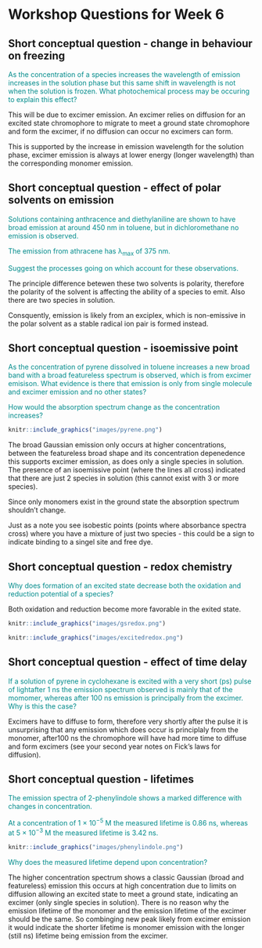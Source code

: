 # Workshop Questions for Week 6 {#ch:Workshop6}

## Short conceptual question - change in behaviour on freezing

<span style="color: darkcyan;"> As the concentration of a species increases the wavelength of emission increases in the solution phase but this same shift in wavelength is not when the solution is frozen. What photochemical process may be occuring to explain this effect?

This will be due to excimer emission. An excimer relies on diffusion for an excited state chromophore to migrate to meet a ground state chromophore and form the excimer, if no diffusion can occur no excimers can form.

This is supported by the increase in emission wavelength for the solution phase, excimer emission is always at lower energy (longer wavelength) than the corresponding monomer emission.

## Short conceptual question - effect of polar solvents on emission

<span style="color: darkcyan;">Solutions containing anthracence and diethylaniline are shown to have broad emission at around 450 nm in toluene, but in dichloromethane no emission is observed.

<span style="color: darkcyan;">The emission from athracene has λ~max~ of 375 nm.

<span style="color: darkcyan;">Suggest the processes going on which account for these observations.

The principle difference betewen these two solvents is polarity, therefore the polarity of the solvent is affecting the ability of a species to emit. Also there are two species in solution.

Consquently, emission is likely from an exciplex, which is non-emissive in the polar solvent as a stable radical ion pair is formed instead.

## Short conceptual question - isoemissive point  

<span style="color: darkcyan;">As the concentration of pyrene dissolved in toluene increases a new broad band with a broad featureless spectrum is observed, which is from excimer emisison. What evidence is there that emission is only from single molecule and excimer emission and no other states?

<span style="color: darkcyan;">How would the absorption spectrum change as the concentration increases?

```r
knitr::include_graphics("images/pyrene.png")
```

The  broad Gaussian emission only occurs at higher concentrations, between the featureless broad shape and its concentration depenedence this supports excimer emission, as does only a single species in solution. The presence of an isoemissive point (where the lines all cross) indicated that there are just 2 species in solution (this cannot exist with 3 or more species).

Since only monomers exist in the ground state the absorption spectrum shouldn't change.

Just as a note you see isobestic points (points where absorbance spectra cross) where you have a mixture of just two species - this could be a sign to indicate binding to a singel site and free dye.

## Short conceptual question - redox chemistry

<span style="color: darkcyan;">Why does formation of an excited state decrease both the oxidation and reduction potential of a species?

Both oxidation and reduction become more favorable in the exited state.

```r
knitr::include_graphics("images/gsredox.png")
```

```r
knitr::include_graphics("images/excitedredox.png")
```

## Short conceptual question - effect of time delay

<span style="color: darkcyan;">If a solution of pyrene in cyclohexane is excited with a very short (ps) pulse of lightafter 1 ns the emission spectrum observed is mainly that of the momomer, whereas after 100 ns emission is principally from the excimer. Why is this the case?

Excimers have to diffuse to form, therefore very shortly after the pulse it is unsurprising that any emission which does occur is principlaly from the monomer, after100 ns the chromophore will have had more time to diffuse and form excimers (see your second year notes on Fick's laws for diffusion).

## Short conceptual question - lifetimes

<span style="color: darkcyan;">The emission spectra of 2-phenylindole shows a marked difference with changes in concentration. 

<span style="color: darkcyan;">At a concentration of 1 × 10^−5^ M the measured lifetime is 0.86 ns, whereas at 5 × 10^−3^ M the measured lifetime is 3.42 ns.


```r
knitr::include_graphics("images/phenylindole.png")
```

<span style="color: darkcyan;">Why does the measured lifetime depend upon concentration?

The higher concentration spectrum shows a classic Gaussian (broad and featureless) emission this occurs at high concentration due to limits on diffusion allowing an excited state to meet a ground state, indicating an excimer (only single species in solution). There is no reason why the emission lifetime of the monomer and the emission lifetime of the excimer should be the same. So combinging new peak likely from excimer emission it would indicate the shorter lifetime is monomer emission with the longer (still ns) lifetime being emission from the excimer.

